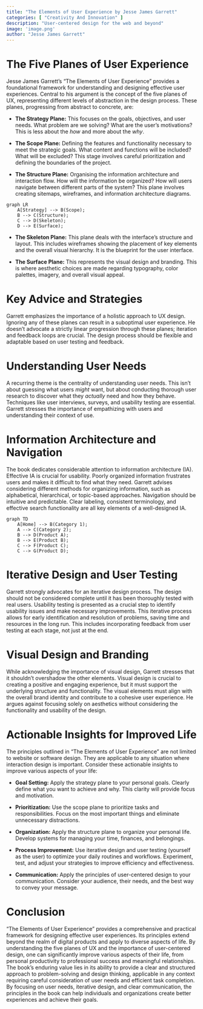 ```yaml
---
title: "The Elements of User Experience by Jesse James Garrett"
categories: [ "Creativity And Innovation" ]
description: "User-centered design for the web and beyond"
image: 'image.png'
author: "Jesse James Garrett"
---
```

# The Five Planes of User Experience

Jesse James Garrett's "The Elements of User Experience" provides a foundational framework for understanding and designing effective user experiences.  Central to his argument is the concept of the five planes of UX, representing different levels of abstraction in the design process.  These planes, progressing from abstract to concrete, are:

* **The Strategy Plane:**  This focuses on the goals, objectives, and user needs.  What problem are we solving? What are the user's motivations?  This is less about the *how* and more about the *why*.

* **The Scope Plane:**  Defining the features and functionality necessary to meet the strategic goals.  What content and functions will be included? What will be excluded? This stage involves careful prioritization and defining the boundaries of the project.

* **The Structure Plane:**  Organising the information architecture and interaction flow.  How will the information be organized? How will users navigate between different parts of the system?  This plane involves creating sitemaps, wireframes, and information architecture diagrams.

```mermaid
graph LR
    A[Strategy] --> B(Scope);
    B --> C(Structure);
    C --> D(Skeleton);
    D --> E(Surface);
```

* **The Skeleton Plane:**  This plane deals with the interface's structure and layout.  This includes wireframes showing the placement of key elements and the overall visual hierarchy. It is the blueprint for the user interface.

* **The Surface Plane:**  This represents the visual design and branding.  This is where aesthetic choices are made regarding typography, color palettes, imagery, and overall visual appeal.


# Key Advice and Strategies

Garrett emphasizes the importance of a holistic approach to UX design.  Ignoring any of these planes can result in a suboptimal user experience.  He doesn't advocate a strictly linear progression through these planes;  iteration and feedback loops are crucial.  The design process should be flexible and adaptable based on user testing and feedback.


# Understanding User Needs

A recurring theme is the centrality of understanding user needs.  This isn't about guessing what users *might* want, but about conducting thorough user research to discover what they *actually* need and how they behave.  Techniques like user interviews, surveys, and usability testing are essential.  Garrett stresses the importance of empathizing with users and understanding their context of use.

# Information Architecture and Navigation

The book dedicates considerable attention to information architecture (IA).  Effective IA is crucial for usability.  Poorly organized information frustrates users and makes it difficult to find what they need.  Garrett advises considering different methods for organizing information, such as alphabetical, hierarchical, or topic-based approaches.  Navigation should be intuitive and predictable.  Clear labeling, consistent terminology, and effective search functionality are all key elements of a well-designed IA.

```mermaid
graph TD
    A[Home] --> B(Category 1);
    A --> C(Category 2);
    B --> D(Product A);
    B --> E(Product B);
    C --> F(Product C);
    C --> G(Product D);
```

# Iterative Design and User Testing

Garrett strongly advocates for an iterative design process.  The design should not be considered complete until it has been thoroughly tested with real users.  Usability testing is presented as a crucial step to identify usability issues and make necessary improvements. This iterative process allows for early identification and resolution of problems, saving time and resources in the long run.  This includes incorporating feedback from user testing at each stage, not just at the end.

# Visual Design and Branding

While acknowledging the importance of visual design, Garrett stresses that it shouldn't overshadow the other elements.  Visual design is crucial to creating a positive and engaging experience, but it must support the underlying structure and functionality.  The visual elements must align with the overall brand identity and contribute to a cohesive user experience.  He argues against focusing solely on aesthetics without considering the functionality and usability of the design.


# Actionable Insights for Improved Life

The principles outlined in "The Elements of User Experience" are not limited to website or software design.  They are applicable to any situation where interaction design is important.  Consider these actionable insights to improve various aspects of your life:

* **Goal Setting:** Apply the strategy plane to your personal goals.  Clearly define what you want to achieve and why.  This clarity will provide focus and motivation.

* **Prioritization:**  Use the scope plane to prioritize tasks and responsibilities.  Focus on the most important things and eliminate unnecessary distractions.

* **Organization:**  Apply the structure plane to organize your personal life.  Develop systems for managing your time, finances, and belongings.

* **Process Improvement:**  Use iterative design and user testing (yourself as the user) to optimize your daily routines and workflows.  Experiment, test, and adjust your strategies to improve efficiency and effectiveness.

* **Communication:**  Apply the principles of user-centered design to your communication.  Consider your audience, their needs, and the best way to convey your message.

# Conclusion

"The Elements of User Experience" provides a comprehensive and practical framework for designing effective user experiences. Its principles extend beyond the realm of digital products and apply to diverse aspects of life. By understanding the five planes of UX and the importance of user-centered design, one can significantly improve various aspects of their life, from personal productivity to professional success and meaningful relationships. The book's enduring value lies in its ability to provide a clear and structured approach to problem-solving and design thinking, applicable in any context requiring careful consideration of user needs and efficient task completion.  By focusing on user needs, iterative design, and clear communication, the principles in the book can help individuals and organizations create better experiences and achieve their goals.

